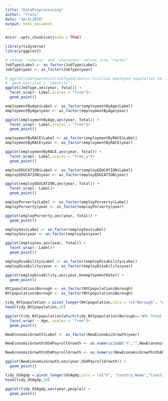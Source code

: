 ```yaml
---
title: "DataPreprocessing"
author: "Tracy"
date: "10/9/2020"
output: html_document
---
```


```r
knitr::opts_chunk$set(echo = TRUE)
```

```r
library(tidyverse)
library(ggplot2)
```


```r
# change 'numeric' and 'character' values into 'factor'
JobType$Label <- as_factor(JobType$Label)
JobType$year <- as_factor(JobType$year)
```

```r
# ggplot(JobType[which(JobType$Label=='Civilian employed population 16 years and over'),], aes(year, Total)) +
#  geom_bar(stat = "identity")
ggplot(JobType,aes(year, Total)) +
  facet_wrap(~ Label,scales = "free")+
  geom_point()
```
```r
employmentByAge$Label <- as_factor(employmentByAge$Label)
employmentByAge$year <- as_factor(employmentByAge$year)
```

```r
ggplot(employmentByAge,aes(year, Total)) +
  facet_wrap(~ Label,scales = "free")+
  geom_point()
```
```r
employmentByRACE$Label <- as_factor(employmentByRACE$Label)
employmentByRACE$year <- as_factor(employmentByRACE$year)
```

```r
ggplot(employmentByRACE,aes(year, Total)) +
  facet_wrap(~ Label,scales = "free_y")+
  geom_point()
```

```r
employEDUCATION$Label <- as_factor(employEDUCATION$Label)
employEDUCATION$year <- as_factor(employEDUCATION$year)
```

```r
ggplot(employEDUCATION,aes(year, Total)) +
  facet_wrap(~ Label)+
  geom_point()
```

```r
employPorverty$Label <- as_factor(employPorverty$Label)
employPorverty$year <- as_factor(employPorverty$year)
```

```r
ggplot(employPorverty,aes(year, Total)) +
  geom_point()
```

```r
employSex$Label <- as_factor(employSex$Label)
employSex$year <- as_factor(employSex$year)
```

```r
ggplot(employSex,aes(year, Total)) +
  facet_wrap(~ Label)+
  geom_point()
```

```r
employDisability$Label <- as_factor(employDisability$Label)
employDisability$year <- as_factor(employDisability$year)
```

```r
ggplot(employDisability,aes(year,UnemploymentRate)) +
  geom_point()
```

```r
NYCpopulation$Borough <- as_factor(NYCpopulation$Borough)
NYCpopulation$Borough <- as_factor(NYCpopulation$Borough)

tidy_NYCpopulation = pivot_longer(NYCpopulation,cols = !c("Borough", "Age"),names_to="year",values_to="people")
head(tidy_NYCpopulation,10)
```

```r
ggplot(tidy_NYCpopulation[which(tidy_NYCpopulation$Borough=='NYC Total'),],aes(year,people)) +
  facet_wrap( ~ Age, scales = "free")+
  geom_point()
```

```r
NewEconomicGrowth$Label <- as_factor(NewEconomicGrowth$year)

NewEconomicGrowth$USAPayrollGrowth <- as.numeric(sub("%","",NewEconomicGrowth$USAPayrollGrowth))/100

NewEconomicGrowth$USAPayrollGrowth <- as.numeric(NewEconomicGrowth$USAPayrollGrowth)
```

```r
ggplot(NewEconomicGrowth,aes(year,USAPayrollGrowth)) +
  geom_point()
```

```r
tidy_USAgdp = pivot_longer(USAgdp,cols = !c("X", "Country.Name","Country.Code"),names_to="year",values_to="people")
head(tidy_USAgdp,10)

```

```r
ggplot(tidy_USAgdp,aes(year,people)) +
  geom_point()
```




